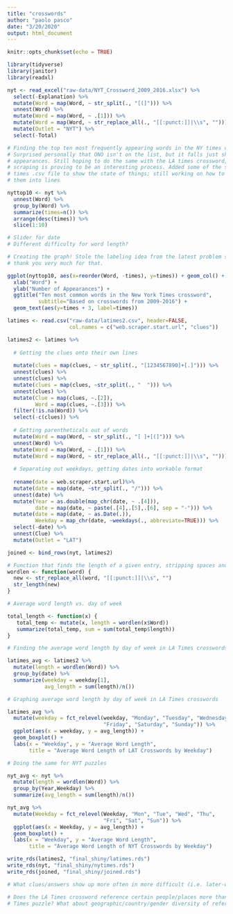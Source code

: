 ```yaml
---
title: "crosswords"
author: "paolo pasco"
date: "3/20/2020"
output: html_document
---
```


```r
knitr::opts_chunk$set(echo = TRUE)

library(tidyverse)
library(janitor)
library(readxl)
```

```r
nyt <- read_excel("raw-data/NYT_Crossword_2009_2016.xlsx") %>%
  select(-Explanation) %>%
  mutate(Word = map(Word, ~ str_split(., "[(]"))) %>%
  unnest(Word) %>%
  mutate(Word = map(Word, ~ .[1])) %>%
  mutate(Word = map(Word, ~ str_replace_all(., "[[:punct:]]|\\s", ""))) %>%
  mutate(Outlet = "NYT") %>%
  select(-Total)

# Finding the top ten most frequently appearing words in the NY times crossword.
# Surprised personally that ONO isn't on the list, but it falls just short at 59
# appearances. Still hoping to do the same with the LA times crossword, but
# scraping is proving to be an interesting process. Added some of the scraped LA
# times .csv file to show the state of things; still working on how to separate
# them into lines

nyttop10 <- nyt %>%
  unnest(Word) %>%
  group_by(Word) %>%
  summarize(times=n()) %>%
  arrange(desc(times)) %>%
  slice(1:10)

# Slider for date
# Different difficulty for word length?

# Creating the graph! Stole the labeling idea from the latest problem set, so
# thank you very much for that.

ggplot(nyttop10, aes(x=reorder(Word, -times), y=times)) + geom_col() +
  xlab("Word") +
  ylab("Number of Appearances") +
  ggtitle("Ten most common words in the New York Times crossword",
          subtitle="Based on crosswords from 2009-2016") +
  geom_text(aes(y=times + 3, label=times))
```

```r

latimes <- read.csv("raw-data/latimes2.csv", header=FALSE,
                    col.names = c("web.scraper.start.url", "clues"))

latimes2 <- latimes %>%
  
  # Getting the clues onto their own lines
  
  mutate(clues = map(clues, ~ str_split(., "[1234567890]+[.]"))) %>%
  unnest(clues) %>%
  unnest(clues) %>%
  mutate(clues = map(clues, ~str_split(., "  "))) %>%
  unnest(clues) %>%
  mutate(Clue = map(clues, ~.[2]),
         Word = map(clues, ~.[3])) %>%
  filter(!is.na(Word)) %>%
  select(-c(clues)) %>%
  
  # Getting parentheticals out of words
  mutate(Word = map(Word, ~ str_split(., "[ ]+[(]"))) %>%
  unnest(Word) %>%
  mutate(Word = map(Word, ~ .[1])) %>%
  mutate(Word = map(Word, ~ str_replace_all(., "[[:punct:]]|\\s", ""))) %>%
  
  # Separating out weekdays, getting dates into workable format
  
  rename(date = web.scraper.start.url)%>%
  mutate(date = map(date, ~str_split(., "/"))) %>%
  unnest(date) %>%
  mutate(Year = as.double(map_chr(date, ~ .[4])),
         date = map(date, ~ paste(.[4],.[5],.[6], sep = "-"))) %>%
  mutate(date = map(date, ~ as.Date(.)),
         Weekday = map_chr(date, ~weekdays(., abbreviate=TRUE))) %>%
  select(-date) %>%
  unnest(Clue) %>%
  mutate(Outlet = "LAT")
```

```r
joined <- bind_rows(nyt, latimes2)
```

```r

# Function that finds the length of a given entry, stripping spaces and punctuation
wordlen <- function(word) {
  new <- str_replace_all(word, "[[:punct:]]|\\s", "")
  str_length(new)
}

# Average word length vs. day of week

total_length <- function(x) {
   total_temp <- mutate(x, length = wordlen(x$Word))
   summarize(total_temp, sum = sum(total_temp$length))
}

# Finding the average word length by day of week in LA Times crosswords

latimes_avg <- latimes2 %>%
  mutate(length = wordlen(Word)) %>%
  group_by(date) %>%
  summarize(weekday = weekday[1],
            avg_length = sum(length)/n())

# Graphing average word length by day of week in LA Times crosswords

latimes_avg %>%
  mutate(weekday = fct_relevel(weekday, "Monday", "Tuesday", "Wednesday", "Thursday",
                               "Friday", "Saturday", "Sunday")) %>%
  ggplot(aes(x = weekday, y = avg_length)) +
  geom_boxplot() +
  labs(x = "Weekday", y = "Average Word Length",
       title = "Average Word Length of LAT Crosswords by Weekday")

# Doing the same for NYT puzzles

nyt_avg <- nyt %>%
  mutate(length = wordlen(Word)) %>%
  group_by(Year,Weekday) %>%
  summarize(avg_length = sum(length)/n())

nyt_avg %>%
  mutate(Weekday = fct_relevel(Weekday, "Mon", "Tue", "Wed", "Thu",
                               "Fri", "Sat", "Sun")) %>%
  ggplot(aes(x = Weekday, y = avg_length)) +
  geom_boxplot() +
  labs(x = "Weekday", y = "Average Word Length",
       title = "Average Word Length of NYT Crosswords by Weekday")
```

```r
write_rds(latimes2, "final_shiny/latimes.rds")
write_rds(nyt, "final_shiny/nytimes.rds")
write_rds(joined, "final_shiny/joined.rds")
```

```r

# What clues/answers show up more often in more difficult (i.e. later-week) puzzles?

```

```r

# Does the LA Times crossword reference certain people/places more than the NY
# Times puzzle? What about geographic/country/gender diversity of references?

```
